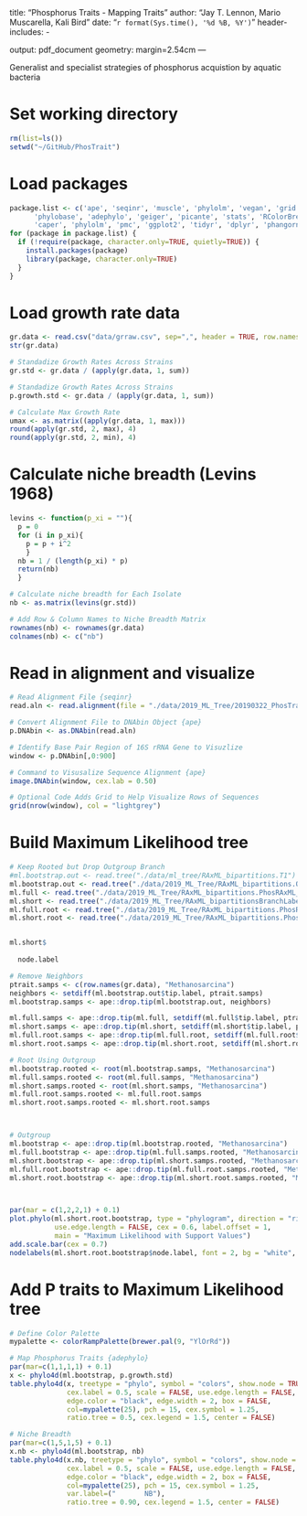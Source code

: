 title: "Phosphorus Traits - Mapping Traits"
author: "Jay T. Lennon, Mario Muscarella, Kali Bird"
date: "`r format(Sys.time(), '%d %B, %Y')`"
header-includes:
  - \usepackage{array}
output: pdf_document
geometry: margin=2.54cm
---

Generalist and specialist strategies of phosphorus acquistion by aquatic bacteria 

# Set working directory
```r
rm(list=ls())
setwd("~/GitHub/PhosTrait")
```

# Load packages
```r
package.list <- c('ape', 'seqinr', 'muscle', 'phylolm', 'vegan', 'grid', 'png', 
      'phylobase', 'adephylo', 'geiger', 'picante', 'stats', 'RColorBrewer', 
      'caper', 'phylolm', 'pmc', 'ggplot2', 'tidyr', 'dplyr', 'phangorn', 'pander') 
for (package in package.list) {
  if (!require(package, character.only=TRUE, quietly=TRUE)) {
    install.packages(package)
    library(package, character.only=TRUE)
  }
}
```

# Load growth rate data
```r
gr.data <- read.csv("data/grraw.csv", sep=",", header = TRUE, row.names = 1)
str(gr.data)

# Standadize Growth Rates Across Strains
gr.std <- gr.data / (apply(gr.data, 1, sum))

# Standadize Growth Rates Across Strains
p.growth.std <- gr.data / (apply(gr.data, 1, sum))

# Calculate Max Growth Rate
umax <- as.matrix((apply(gr.data, 1, max))) 
round(apply(gr.std, 2, max), 4)
round(apply(gr.std, 2, min), 4)
```

# Calculate niche breadth (Levins 1968)
```r
levins <- function(p_xi = ""){
  p = 0
  for (i in p_xi){
    p = p + i^2
    }
  nb = 1 / (length(p_xi) * p)
  return(nb)
  }

# Calculate niche breadth for Each Isolate
nb <- as.matrix(levins(gr.std))

# Add Row & Column Names to Niche Breadth Matrix
rownames(nb) <- rownames(gr.data)
colnames(nb) <- c("nb")
```  

# Read in alignment and visualize
```r
# Read Alignment File {seqinr}
read.aln <- read.alignment(file = "./data/2019_ML_Tree/20190322_PhosTrait.fasta", format = "fasta")  

# Convert Alignment File to DNAbin Object {ape}
p.DNAbin <- as.DNAbin(read.aln) 

# Identify Base Pair Region of 16S rRNA Gene to Visuzlize
window <- p.DNAbin[,0:900] 

# Command to Visusalize Sequence Alignment {ape}
image.DNAbin(window, cex.lab = 0.50) 

# Optional Code Adds Grid to Help Visualize Rows of Sequences 
grid(nrow(window), col = "lightgrey") 
```

# Build Maximum Likelihood tree
```r
# Keep Rooted but Drop Outgroup Branch
#ml.bootstrap.out <- read.tree("./data/ml_tree/RAxML_bipartitions.T1")
ml.bootstrap.out <- read.tree("./data/2019_ML_Tree/RAxML_bipartitions.OutPhos")
ml.full <- read.tree("./data/2019_ML_Tree/RAxML_bipartitions.PhosRAxML_Full")
ml.short <- read.tree("./data/2019_ML_Tree/RAxML_bipartitionsBranchLabels.PhosRAxML_Short")
ml.full.root <- read.tree("./data/2019_ML_Tree/RAxML_bipartitions.PhosRAxML_FullRoot")
ml.short.root <- read.tree("./data/2019_ML_Tree/RAxML_bipartitions.PhosRAxML_ShortRoot")


ml.short$
  
  node.label

# Remove Neighbors
ptrait.samps <- c(row.names(gr.data), "Methanosarcina")
neighbors <- setdiff(ml.bootstrap.out$tip.label, ptrait.samps)
ml.bootstrap.samps <- ape::drop.tip(ml.bootstrap.out, neighbors)

ml.full.samps <- ape::drop.tip(ml.full, setdiff(ml.full$tip.label, ptrait.samps))
ml.short.samps <- ape::drop.tip(ml.short, setdiff(ml.short$tip.label, ptrait.samps))
ml.full.root.samps <- ape::drop.tip(ml.full.root, setdiff(ml.full.root$tip.label, ptrait.samps))
ml.short.root.samps <- ape::drop.tip(ml.short.root, setdiff(ml.short.root$tip.label, ptrait.samps))

# Root Using Outgroup
ml.bootstrap.rooted <- root(ml.bootstrap.samps, "Methanosarcina")
ml.full.samps.rooted <- root(ml.full.samps, "Methanosarcina")
ml.short.samps.rooted <- root(ml.short.samps, "Methanosarcina")
ml.full.root.samps.rooted <- ml.full.root.samps
ml.short.root.samps.rooted <- ml.short.root.samps



# Outgroup
ml.bootstrap <- ape::drop.tip(ml.bootstrap.rooted, "Methanosarcina")
ml.full.bootstrap <- ape::drop.tip(ml.full.samps.rooted, "Methanosarcina")
ml.short.bootstrap <- ape::drop.tip(ml.short.samps.rooted, "Methanosarcina")
ml.full.root.bootstrap <- ape::drop.tip(ml.full.root.samps.rooted, "Methanosarcina")
ml.short.root.bootstrap <- ape::drop.tip(ml.short.root.samps.rooted, "Methanosarcina", trim.internal = TRUE)



par(mar = c(1,2,2,1) + 0.1)
plot.phylo(ml.short.root.bootstrap, type = "phylogram", direction = "right", show.tip.label=TRUE,
           use.edge.length = FALSE, cex = 0.6, label.offset = 1, 
           main = "Maximum Likelihood with Support Values")
add.scale.bar(cex = 0.7)
nodelabels(ml.short.root.bootstrap$node.label, font = 2, bg = "white", frame = "r", cex = 0.5)
```

# Add P traits to Maximum Likelihood tree
```r
# Define Color Palette
mypalette <- colorRampPalette(brewer.pal(9, "YlOrRd"))

# Map Phosphorus Traits {adephylo}
par(mar=c(1,1,1,1) + 0.1)
x <- phylo4d(ml.bootstrap, p.growth.std)
table.phylo4d(x, treetype = "phylo", symbol = "colors", show.node = TRUE, 
              cex.label = 0.5, scale = FALSE, use.edge.length = FALSE, 
              edge.color = "black", edge.width = 2, box = FALSE, 
              col=mypalette(25), pch = 15, cex.symbol = 1.25, 
              ratio.tree = 0.5, cex.legend = 1.5, center = FALSE)   

# Niche Breadth
par(mar=c(1,5,1,5) + 0.1)
x.nb <- phylo4d(ml.bootstrap, nb)
table.phylo4d(x.nb, treetype = "phylo", symbol = "colors", show.node = TRUE, 
              cex.label = 0.5, scale = FALSE, use.edge.length = FALSE, 
              edge.color = "black", edge.width = 2, box = FALSE, 
              col=mypalette(25), pch = 15, cex.symbol = 1.25, 
              var.label=("       NB"),
              ratio.tree = 0.90, cex.legend = 1.5, center = FALSE)
```